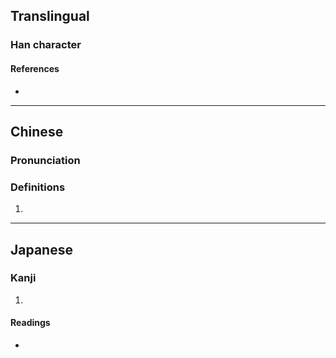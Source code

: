 {{character info}}
==Translingual==

===Han character===
{{Han char|rn=90|rad=爿|as=11|sn=15|four=|canj=VMILB|ids=⿰爿庸}}

====References====
* {{Han ref|kx=0692.220|dkj=19797|dj=1105.110|hdz=42378.160|uh=7245|ud=29253}}

----

==Chinese==
{{zh-forms}}

===Pronunciation===
{{zh-pron
|m=yóng
|c=jung4
|mc=
|oc=
|ma=
|cat=
}}

===Definitions===
{{zh-hanzi}}

# {{rfdef|1=zh}}

----

==Japanese==

===Kanji===
{{ja-kanji|grade=|rs=爿11}}

# {{rfdef|ja|sort=爿11}}

====Readings====
* {{ja-readings|on=[[よう]] (yō)|kun=[[かきね]] (kakine)}}